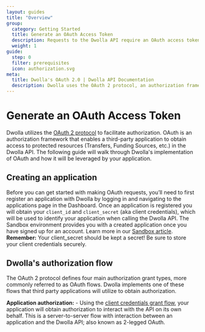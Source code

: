 ```yaml
---
layout: guides
title: "Overview"
group:
  category: Getting Started
  title: Generate an OAuth Access Token
  description: Requests to the Dwolla API require an OAuth access token for authentication. Learn about Dwolla’s supported authorization flow and how to create an access token.
  weight: 1
guide:
  step: 0
  filter: prerequisites
  icon: authorization.svg
meta:
  title: Dwolla's OAuth 2.0 | Dwolla API Documentation
  description: Dwolla uses the OAuth 2 protocol, an authorization framework that enables a third-party application to obtain access to protected resources in the Dwolla API.
---
```


# Generate an OAuth Access Token

Dwolla utilizes the [OAuth 2 protocol](https://oauth.net/2/) to facilitate authorization. OAuth is an authorization framework that enables a third-party application to obtain access to protected resources (Transfers, Funding Sources, etc.) in the Dwolla API. The following guide will walk through Dwolla's implementation of OAuth and how it will be leveraged by your application.

## Creating an application

Before you can get started with making OAuth requests, you’ll need to first register an application with Dwolla by logging in and navigating to the applications page in the Dashboard. Once an application is registered you will obtain your `client_id` and `client_secret` (aka client credentials), which will be used to identify your application when calling the Dwolla API. The Sandbox environment provides you with a created application once you have signed up for an account. Learn more in our [Sandbox article](/concepts/sandbox). **Remember:** Your client_secret should be kept a secret! Be sure to store your client credentials securely.

## Dwolla's authorization flow

The OAuth 2 protocol defines four main authorization grant types, more commonly referred to as OAuth flows. Dwolla implements one of these flows that third party applications will utilize to obtain authorization.

**Application authorization:** - Using the [client credentials grant flow](/guides/auth/client-credentials-flow), your application will obtain authorization to interact with the API on its own behalf. This is a server-to-server flow with interaction between an application and the Dwolla API; also known as 2-legged OAuth.
